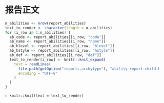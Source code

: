 # 报告正文

```r
n_abilities <- nrow(report_abilities)
text_to_render <- character(length = n_abilities)
for (i_row in 1:n_abilities) {
  ab_code <- report_abilities[[i_row, "code"]]
  ab_name <- report_abilities[[i_row, "name"]]
  ab_hlevel <- report_abilities[[i_row, "hlevel"]]
  ab_hstyle <- report_abilities[[i_row, "hstyle"]]
  ab_def <- report_abilities[[i_row, "def"]]
  text_to_render[i_row] <- knitr::knit_expand(
    text = readLines(
      file.path(getOption("reports.archytype"), "ability-report-child.Rmd"),
      encoding = "UTF-8"
    )
  )
}
```

`r knitr::knit(text = text_to_render)`
